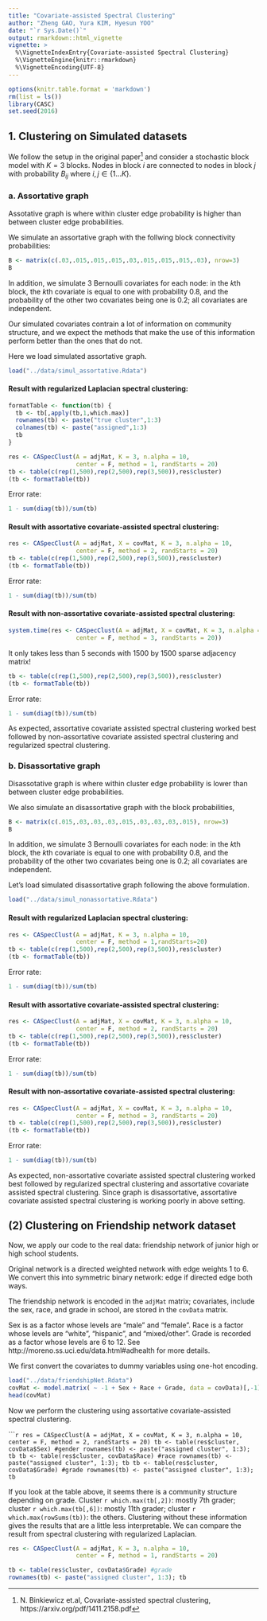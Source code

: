 ```yaml
---
title: "Covariate-assisted Spectral Clustering"
author: "Zheng GAO, Yura KIM, Hyesun YOO"
date: "`r Sys.Date()`"
output: rmarkdown::html_vignette
vignette: >
  %\VignetteIndexEntry{Covariate-assisted Spectral Clustering}
  %\VignetteEngine{knitr::rmarkdown}
  %\VignetteEncoding{UTF-8}
---
```


```r
options(knitr.table.format = 'markdown')
rm(list = ls())
library(CASC)
set.seed(2016)
```


## 1. Clustering on Simulated datasets

We follow the setup in the original paper^[N. Binkiewicz et.al, Covariate-assisted spectral clustering, https://arxiv.org/pdf/1411.2158.pdf] and consider a stochastic block model with $K = 3$ blocks. Nodes in block $i$ are connected to nodes in block $j$ with probability $B_{ij}$ where $i,j\in\{1...K\}$. 


### a. Assortative graph

Assotative graph is where within cluster edge probability is higher than between cluster edge probabilities.

We simulate an assortative graph with the follwing block connectivity probabilities:

```r
B <- matrix(c(.03,.015,.015,.015,.03,.015,.015,.015,.03), nrow=3)
B
```


In addition, we simulate 3 Bernoulli covariates for each node: in the $k$th block, the $k$th covariate is equal to one with probability 0.8, and the probability of the other two covariates being one is 0.2; all covariates are independent.

Our simulated covariates contrain a lot of information on community structure, and we expect the methods that make the use of this information perform better than the ones that do not.

Here we load simulated assortative graph.

```r
load("../data/simul_assortative.Rdata")
```

#### Result with regularized Laplacian spectral clustering:

```r

formatTable <- function(tb) {
  tb <- tb[,apply(tb,1,which.max)]
  rownames(tb) <- paste("true cluster",1:3)
  colnames(tb) <- paste("assigned",1:3)
  tb
}

```

```r
res <- CASpecClust(A = adjMat, K = 3, n.alpha = 10,
                   center = F, method = 1, randStarts = 20)
tb <- table(c(rep(1,500),rep(2,500),rep(3,500)),res$cluster)
(tb <- formatTable(tb))
```

Error rate:

```r
1 - sum(diag(tb))/sum(tb)
```

#### Result with assortative covariate-assisted spectral clustering: 

```r
res <- CASpecClust(A = adjMat, X = covMat, K = 3, n.alpha = 10,
                   center = F, method = 2, randStarts = 20)
tb <- table(c(rep(1,500),rep(2,500),rep(3,500)),res$cluster)
(tb <- formatTable(tb))
```

Error rate:

```r
1 - sum(diag(tb))/sum(tb)
```

#### Result with non-assortative covariate-assisted spectral clustering:

```r
system.time(res <- CASpecClust(A = adjMat, X = covMat, K = 3, n.alpha = 10,
                   center = F, method = 3, randStarts = 20))
```

It only takes less than 5 seconds with 1500 by 1500 sparse adjacency matrix!


```r
tb <- table(c(rep(1,500),rep(2,500),rep(3,500)),res$cluster)
(tb <- formatTable(tb))
```

Error rate:

```r
1 - sum(diag(tb))/sum(tb)
```


As expected, assortative covariate assisted spectral clustering worked best followed by non-assortative covariate assisted spectral clustering and regularized spectral clustering.


### b. Disassortative graph

Disassotative graph is where within cluster edge probability is lower than between cluster edge probabilities.

We also simulate an disassortative graph with the block probabilities,

```r
B <- matrix(c(.015,.03,.03,.03,.015,.03,.03,.03,.015), nrow=3)
B
```

In addition, we simulate 3 Bernoulli covariates for each node: in the $k$th block, the $k$th covariate is equal to one with probability 0.8, and the probability of the other two covariates being one is 0.2; all covariates are independent.

Let's load simulated disassortative graph following the above formulation.

```r
load("../data/simul_nonassortative.Rdata")
```

#### Result with regularized Laplacian spectral clustering:

```r
res <- CASpecClust(A = adjMat, K = 3, n.alpha = 10,
                   center = F, method = 1,randStarts=20)
tb <- table(c(rep(1,500),rep(2,500),rep(3,500)),res$cluster)
(tb <- formatTable(tb))
```

Error rate:

```r
1 - sum(diag(tb))/sum(tb)
```

#### Result with assortative covariate-assisted spectral clustering:

```r
res <- CASpecClust(A = adjMat, X = covMat, K = 3, n.alpha = 10,
                   center = F, method = 2, randStarts = 20)
tb <- table(c(rep(1,500),rep(2,500),rep(3,500)),res$cluster)
(tb <- formatTable(tb))
```

Error rate:

```r
1 - sum(diag(tb))/sum(tb)
```

#### Result with non-assortative covariate-assisted spectral clustering: 

```r
res <- CASpecClust(A = adjMat, X = covMat, K = 3, n.alpha = 10,
                   center = F, method = 3, randStarts = 20)
tb <- table(c(rep(1,500),rep(2,500),rep(3,500)),res$cluster)
(tb <- formatTable(tb))
```

Error rate:

```r
1 - sum(diag(tb))/sum(tb)
```


As expected, non-assortative covariate assisted spectral clustering worked best followed by regularized spectral clustering and assortative covariate assisted spectral clustering. Since graph is disassortative, assortative covariate assisted spectral clustering is working poorly in above setting.

## (2) Clustering on Friendship network dataset

Now, we apply our code to the real data: friendship network of junior high or high school students. 

Original network is a directed weighted network with edge weights 1 to 6. We convert this into symmetric binary network: edge if directed edge both ways. 

The friendship network is encoded in the `adjMat` matrix; covariates, include the sex, race, and grade in school, are stored in the `covData` matrix.

Sex is as a factor whose levels are "male" and "female". Race is a factor whose levels are "white", "hispanic", and "mixed/other". Grade is recorded as a factor whose levels are 6 to 12. See http://moreno.ss.uci.edu/data.html#adhealth for more details.

We first convert the covariates to dummy variables using one-hot encoding.

```r
load("../data/friendshipNet.Rdata")
covMat <- model.matrix( ~ -1 + Sex + Race + Grade, data = covData)[,-1]
head(covMat)
```

Now we perform the clustering using assortative covariate-assisted spectral clustering.

``````r
res = CASpecClust(A = adjMat, X = covMat, K = 3, n.alpha = 10,
                  center = F, method = 2, randStarts = 20)
tb <- table(res$cluster, covData$Sex) #gender
rownames(tb) <- paste("assigned cluster", 1:3); tb
tb <- table(res$cluster, covData$Race) #race
rownames(tb) <- paste("assigned cluster", 1:3); tb
tb <- table(res$cluster, covData$Grade) #grade
rownames(tb) <- paste("assigned cluster", 1:3); tb
```

If you look at the table above, it seems there is a community structure depending on grade. Cluster `r which.max(tb[,2])`: mostly 7th grader; cluster `r which.max(tb[,6])`: mostly 11th grader; cluster `r which.max(rowSums(tb))`: the others. Clustering without these information gives the results that are a little less interpretable. We can compare the result from spectral clustering with regularized Laplacian.

```r
res <- CASpecClust(A = adjMat, K = 3, n.alpha = 10,
                   center = F, method = 1, randStarts = 20)

tb <- table(res$cluster, covData$Grade) #grade
rownames(tb) <- paste("assigned cluster", 1:3); tb
```


